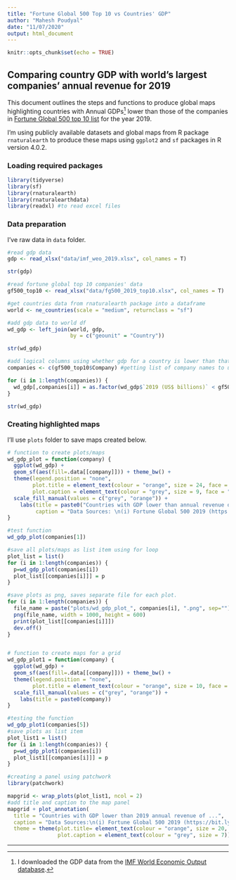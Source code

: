 ```yaml
---
title: "Fortune Global 500 Top 10 vs Countries' GDP"
author: "Mahesh Poudyal"
date: "11/07/2020"
output: html_document
---
```


```r
knitr::opts_chunk$set(echo = TRUE)
```

## Comparing country GDP with world's largest companies' annual revenue for 2019
This document outlines the steps and functions to produce global maps highlighting countries with Annual GDPs[^1] lower than those of the companies in [Fortune Global 500 top 10 list](https://en.wikipedia.org/wiki/Fortune_Global_500#Fortune_Global_500_list_of_2019) for the year 2019.

I'm using publicly available datasets and global maps from R package `rnaturalearth` to produce these maps using `ggplot2` and `sf` packages in R version 4.0.2.

### Loading required packages
```r
library(tidyverse)
library(sf)
library(rnaturalearth)
library(rnaturalearthdata)
library(readxl) #to read excel files
```


### Data preparation
I've raw data in `data` folder.
```r
#read gdp data
gdp <- read_xlsx("data/imf_weo_2019.xlsx", col_names = T)

str(gdp)

#read fortune global top 10 companies' data
gf500_top10 <- read_xlsx("data/fg500_2019_top10.xlsx", col_names = T)

#get countries data from rnaturalearth package into a dataframe
world <- ne_countries(scale = "medium", returnclass = "sf")

#add gdp data to world df
wd_gdp <- left_join(world, gdp,
                    by = c("geounit" = "Country"))

str(wd_gdp)

#add logical columns using whether gdp for a country is lower than that of top 10 companies' revenues
companies <- c(gf500_top10$Company) #getting list of company names to use in functions below

for (i in 1:length(companies)) {
  wd_gdp[,companies[i]] = as.factor(wd_gdp$`2019 (US$ billions)` < gf500_top10$`Revenues ($billions)`[gf500_top10$Company==companies[i]])
}

str(wd_gdp)
```


### Creating highlighted maps
I'll use `plots` folder to save maps created below.
```r
# function to create plots/maps
wd_gdp_plot = function(company) {
  ggplot(wd_gdp) + 
  geom_sf(aes(fill=.data[[company]])) + theme_bw() + 
  theme(legend.position = "none",
        plot.title = element_text(colour = "orange", size = 24, face = "bold", hjust = 0.5),
        plot.caption = element_text(colour = "grey", size = 9, face = "italic")) + 
  scale_fill_manual(values = c("grey", "orange")) + 
    labs(title = paste0("Countries with GDP lower than annual revenue of"," ",i," in 2019"),
         caption = "Data Sources: \n(i) Fortune Global 500 2019 (https://bit.ly/gf500-2019)\n(ii) IMF World Economic Outlook 2019 (https://bit.ly/imf-weo-2019)")
}

#test function
wd_gdp_plot(companies[1])

#save all plots/maps as list item using for loop
plot_list = list()
for (i in 1:length(companies)) {
  p=wd_gdp_plot(companies[i])
  plot_list[[companies[i]]] = p
}

#save plots as png, saves separate file for each plot.
for (i in 1:length(companies)) {
  file_name = paste("plots/wd_gdp_plot_", companies[i], ".png", sep="")
  png(file_name, width = 1000, height = 600)
  print(plot_list[[companies[i]]])
  dev.off()
}


# function to create maps for a grid
wd_gdp_plot1 = function(company) {
  ggplot(wd_gdp) + 
  geom_sf(aes(fill=.data[[company]])) + theme_bw() + 
  theme(legend.position = "none",
        plot.title = element_text(colour = "orange", size = 10, face = "bold", hjust = 0.5)) + 
  scale_fill_manual(values = c("grey", "orange")) + 
    labs(title = paste0(company))
}

#testing the function
wd_gdp_plot1(companies[5])
#save plots as list item
plot_list1 = list()
for (i in 1:length(companies)) {
  p=wd_gdp_plot1(companies[i])
  plot_list1[[companies[i]]] = p
}

#creating a panel using patchwork
library(patchwork)

mapgrid <- wrap_plots(plot_list1, ncol = 2)
#add title and caption to the map panel
mapgrid + plot_annotation(
  title = "Countries with GDP lower than 2019 annual revenue of ...",
  caption = "Data Sources:\n(i) Fortune Global 500 2019 (https://bit.ly/gf500−2019)\n(ii) IMF World Economic Outlook 2019 (https://bit.ly/imf−weo−2019)",
  theme = theme(plot.title= element_text(colour = "orange", size = 20, face = "bold", hjust = 0.5),
                plot.caption = element_text(colour = "grey", size = 7)))

```

---
[^1]: I downloaded the GDP data from the [IMF World Economic Output database](https://bit.ly/imf-weo-2019).